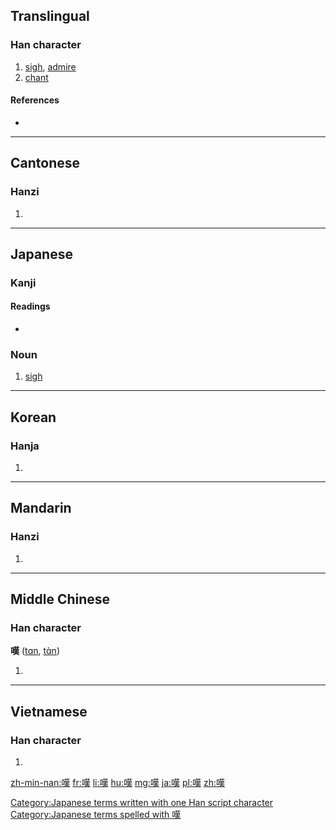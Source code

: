 {{also|叹|歎}}
==Translingual==

===Han character===
{{Han char|rn=30|rad=口|as=11|sn=14|four=6403<sub>4</sub>|canj=口廿中人 (RTLO)|ids=⿰[[口]]⿳[[廿]][[中]][[天]]}}

# [[sigh]], [[admire]]
# [[chant]]

====References====
* {{Han ref|kx=0205.010|dkj=04138|dj=0427.210|hdz=10673.080|uh=5606|ud=22022|bh=B9C4|bd=47556}}

----

==Cantonese==

===Hanzi===
{{yue-hanzi|jyut=taan3|y=taan3|sim=叹}}

# {{defn|lang=yue|sort=口11}}

----

==Japanese==

===Kanji===
{{ja-kanji|grade=c|rs=口11}}

====Readings====
* {{ja-readings|on=[[たん]] (tan)|kun=[[なげく]] (nageku), [[なげき]] (nageki)}}

===Noun===
{{ja-noun|k|hira=たん|rom=tan}} 

# [[sigh]]

[[Category:Japanese terms written with one Han script character]]
[[Category:Japanese terms spelled with 嘆]]
----

==Korean==

===Hanja===
{{ko-hanja|hangeul=탄|rv=tan|mr=t'an}}

# {{defn|lang=ko|sort=口11}}

----

==Mandarin==

===Hanzi===
{{cmn-hanzi|sim=叹|pin=[[tàn]] ([[tan4]])|wg=t'an<sup>4</sup>}}

# {{defn|lang=cmn|sort=口11}}

----

==Middle Chinese==

===Han character===
'''嘆''' ([[tɑn]], [[tɑ̀n]])<!--note: the vowel ɑ is an IPA symbol, and is different from the vowel a-->

# {{defn|lang=ltc|sort=口11}}

----

==Vietnamese==

===Han character===
{{vi-hantu|[[thán]], [[han]], [[thăn]], [[than]], [[hen]], [[thơn]]|rs=口11}}

# {{defn|lang=vi|sort=口11}}

[[zh-min-nan:嘆]]
[[fr:嘆]]
[[li:嘆]]
[[hu:嘆]]
[[mg:嘆]]
[[ja:嘆]]
[[pl:嘆]]
[[zh:嘆]]